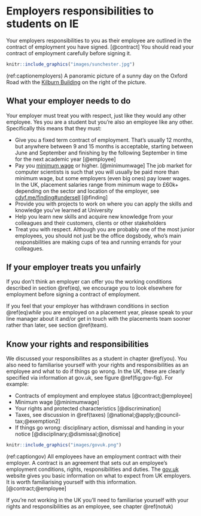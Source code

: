 # Employers responsibilities to students on IE {#employers}

Your employers responsibilities to you as their employee are outlined in the contract of employment you have signed. [@contract] You should read your contract of employment carefully before signing it.

```r
knitr::include_graphics("images/sunchester.jpg")
```

(ref:captionemployers) A panoramic picture of a sunny day on the Oxford Road with the [Kilburn Building](https://en.wikipedia.org/wiki/Kilburn_Building) on the right of the picture.


## What your employer needs to do {#eq}
Your employer must treat you with respect, just like they would any other employee. Yes you are a student but you're also an employee like any other. Specifically this means that they must:

* Give you a fixed term contract of employment. That's usually 12 months, but anywhere between 9 and 15 months is acceptable, starting between June and September and finishing by the following September in time for the next academic year [@employee]
* Pay you [minimum wage](https://www.gov.uk/national-minimum-wage) or higher. [@minimumwage] The job market for computer scientists is such that you will usually be paid more than minimum wage, but some employers (even big ones) pay lower wages. In the UK, placement salaries range from minimum wage to £60k+ depending on the sector and location of the employer, see [cdyf.me/finding#undersell](https://cdyf.me/finding#undersell) [@finding]
* Provide you with projects to work on where you can apply the skills and knowledge you've learned at University
* Help you learn new skills and acquire new knowledge from your colleagues and their customers, clients or other stakeholders 
* Treat you with respect. Although you are probably one of the most junior employees, you should not just be the office dogsbody, who's main responsbilities are making cups of tea and running errands for your colleagues. 


## If your employer treats you unfairly {#unfair}
If you don't think an employer can offer you the working conditions described in section \@ref(eq), we encourage you to look elsewhere for employment before signing a contract of employment.

If you feel that your employer has withdrawn conditions in section \@ref(eq)_while_ you are employed on a placement year, please speak to your line manager about it and/or get in touch with the placements team sooner rather than later, see section \@ref(team). 

## Know your rights and responsibilities {#rights}

We discussed your responsibilites as a student in chapter \@ref(you). You also need to familiarise yourself with your rights and responsibilities as an employee and what to do if things go wrong. In the UK, these are clearly specified via information at gov.uk, see figure \@ref(fig:gov-fig). For example: 

* Contracts of employment and employee status [@contract;@employee]
* Minimum wage [@minimumwage]
* Your rights and protected characteristics [@discrimination]
* Taxes, see discussion in \@ref(taxes) [@national;@apply;@council-tax;@exemption2]
* If things go wrong: disciplinary action, dismissal and handing in your notice [@disciplinary;@dismissal;@notice]



```r
knitr::include_graphics("images/govuk.png")
```

(ref:captiongov) All employees have an employment contract with their employer. A contract is an agreement that sets out an employee’s employment conditions, rights, responsibilities and duties. The [gov.uk](https://www.gov.uk/) website gives you basic information on what to expect from UK employers. It is worth familiarising yourself with this information. [@contract;@employee]


If you're not working in the UK you'll need to familiarise yourself with your rights and responsibilities as an employee, see chapter \@ref(notuk)